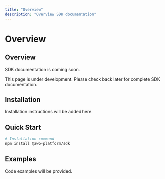 ```yaml
---
title: "Overview"
description: "Overview SDK documentation"
---
```


# Overview

## Overview

SDK documentation is coming soon.

<Info>
This page is under development. Please check back later for complete SDK documentation.
</Info>

## Installation

Installation instructions will be added here.

## Quick Start

```bash
# Installation command
npm install @awo-platform/sdk
```

## Examples

Code examples will be provided.
